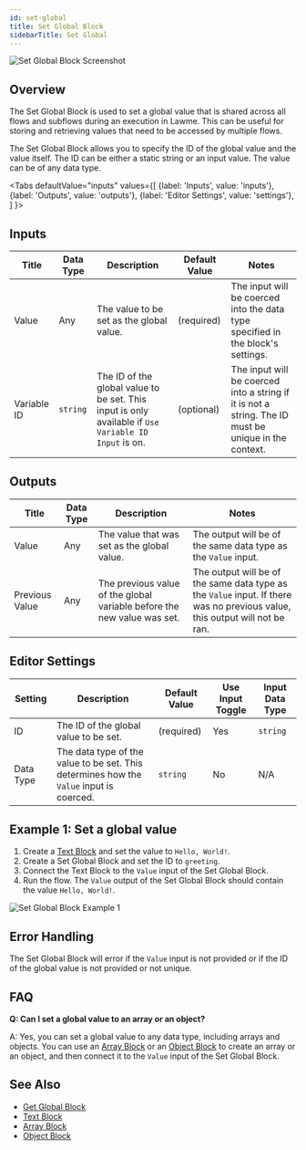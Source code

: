 ```yaml
---
id: set-global
title: Set Global Block
sidebarTitle: Set Global
---
```



![Set Global Block Screenshot](./assets/set-global-block.png)

## Overview

The Set Global Block is used to set a global value that is shared across all flows and subflows during an execution in Lawme. This can be useful for storing and retrieving values that need to be accessed by multiple flows.

The Set Global Block allows you to specify the ID of the global value and the value itself. The ID can be either a static string or an input value. The value can be of any data type.

<Tabs
  defaultValue="inputs"
  values={[
    {label: 'Inputs', value: 'inputs'},
    {label: 'Outputs', value: 'outputs'},
    {label: 'Editor Settings', value: 'settings'},
  ]
}>

<TabItem value="inputs">

## Inputs

| Title       | Data Type | Description                                                                                          | Default Value | Notes                                                                                                |
| ----------- | --------- | ---------------------------------------------------------------------------------------------------- | ------------- | ---------------------------------------------------------------------------------------------------- |
| Value       | Any       | The value to be set as the global value.                                                             | (required)    | The input will be coerced into the data type specified in the block's settings.                       |
| Variable ID | `string`  | The ID of the global value to be set. This input is only available if `Use Variable ID Input` is on. | (optional)    | The input will be coerced into a string if it is not a string. The ID must be unique in the context. |

</TabItem>

<TabItem value="outputs">

## Outputs

| Title          | Data Type | Description                                                             | Notes                                                                                                                       |
| -------------- | --------- | ----------------------------------------------------------------------- | --------------------------------------------------------------------------------------------------------------------------- |
| Value          | Any       | The value that was set as the global value.                             | The output will be of the same data type as the `Value` input.                                                              |
| Previous Value | Any       | The previous value of the global variable before the new value was set. | The output will be of the same data type as the `Value` input. If there was no previous value, this output will not be ran. |

</TabItem>

<TabItem value="settings">

## Editor Settings

| Setting   | Description                                                                             | Default Value | Use Input Toggle | Input Data Type |
| --------- | --------------------------------------------------------------------------------------- | ------------- | ---------------- | --------------- |
| ID        | The ID of the global value to be set.                                                   | (required)    | Yes              | `string`        |
| Data Type | The data type of the value to be set. This determines how the `Value` input is coerced. | `string`      | No               | N/A             |

</TabItem>

</Tabs>

## Example 1: Set a global value

1. Create a [Text Block](./text.mdx) and set the value to `Hello, World!`.
2. Create a Set Global Block and set the ID to `greeting`.
3. Connect the Text Block to the `Value` input of the Set Global Block.
4. Run the flow. The `Value` output of the Set Global Block should contain the value `Hello, World!`.

![Set Global Block Example 1](./assets/set-global-block-example-01.png)

## Error Handling

The Set Global Block will error if the `Value` input is not provided or if the ID of the global value is not provided or not unique.

## FAQ

**Q: Can I set a global value to an array or an object?**

A: Yes, you can set a global value to any data type, including arrays and objects. You can use an [Array Block](./array.mdx) or an [Object Block](./object.mdx) to create an array or an object, and then connect it to the `Value` input of the Set Global Block.

## See Also

- [Get Global Block](./get-global.mdx)
- [Text Block](./text.mdx)
- [Array Block](./array.mdx)
- [Object Block](./object.mdx)

